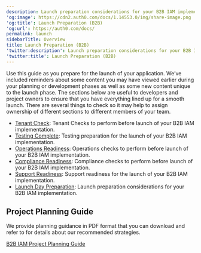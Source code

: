 ```yaml
---
description: Launch preparation considerations for your B2B IAM implementation.
'og:image': https://cdn2.auth0.com/docs/1.14553.0/img/share-image.png
'og:title': Launch Preparation (B2B)
'og:url': https://auth0.com/docs/
permalink: launch
sidebarTitle: Overview
title: Launch Preparation (B2B)
'twitter:description': Launch preparation considerations for your B2B IAM implementation.
'twitter:title': Launch Preparation (B2B)
---
```

Use this guide as you prepare for the launch of your application. We’ve included reminders about some content you may have viewed earlier during your planning or development phases as well as some new content unique to the launch phase. The sections below are useful to developers and project owners to ensure that you have everything lined up for a smooth launch. There are several things to check so it may help to assign ownership of different sections to different members of your team.

* [Tenant Check](/docs/get-started/architecture-scenarios/business-to-business/launch/tenant-check): Tenant Checks to perform before launch of your B2B IAM implementation.
* [Testing Complete](/docs/get-started/architecture-scenarios/business-to-business/launch/testing): Testing preparation for the launch of your B2B IAM implementation.
* [Operations Readiness](/docs/get-started/architecture-scenarios/business-to-business/launch/operations-readiness): Operations checks to perform before launch of your B2B IAM implementation.
* [Compliance Readiness](/docs/get-started/architecture-scenarios/business-to-business/launch/compliance-readiness): Compliance checks to perform before launch of your B2B IAM implementation.
* [Support Readiness](/docs/get-started/architecture-scenarios/business-to-business/launch/support-readiness): Support readiness for the launch of your B2B IAM implementation.
* [Launch Day Preparation](/docs/get-started/architecture-scenarios/business-to-business/launch/launch-day): Launch preparation considerations for your B2B IAM implementation.

## Project Planning Guide

We provide planning guidance in PDF format that you can download and refer to for details about our recommended strategies.

[B2B IAM Project Planning Guide](https://assets.ctfassets.net/cdy7uua7fh8z/63F0WOPJdVzsPMxV1Xvp8x/7a329487c5e890d8e820f6a48983b46a/B2B_Project_Planning.pdf)